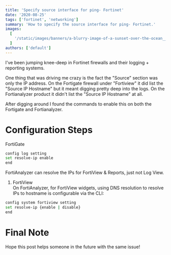```yaml
---
title: 'Specify source interface for ping- Fortinet'
date: '2020-08-25'
tags: ['fortinet', 'networking']
summary: 'How to specify the source interface for ping- Fortinet.'
images:
  [
    '/static/images/banners/a-blurry-image-of-a-sunset-over-the-ocean__stevenjohnson__QXj5HttkUHg.jpg',
  ]
authors: ['default']
---
```

I've been jumping knee-deep in Fortinet firewalls and their logging + reporting systems.

One thing that was driving me crazy is the fact the "Source" section was only the IP address. On the Fortigate firewall under "Fortiview" it did list the "Source IP Hostname" but it meant digging pretty deep into the logs. On the Fortianalyzer product it didn't list the "Source IP Hostname" at all.

After digging around I found the commands to enable this on both the Fortigate and Fortianalyzer.

# Configuration Steps

FortiGate

```bash
config log setting  
set resolve-ip enable  
end
```

FortiAnalyzer can resolve the IPs for FortiView & Reports, just not Log View.

1. FortiView  
    On FortiAnalyzer, for FortiView widgets, using DNS resolution to resolve IPs to hostname is configurable via the CLI:
    

```bash
config system fortiview setting  
set resolve-ip {enable | disable}  
end
```
# Final Note
Hope this post helps someone in the future with the same issue!
